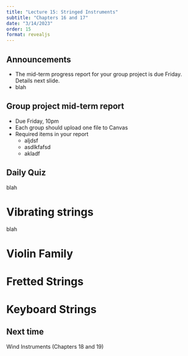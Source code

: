 ```yaml
---
title: "Lecture 15: Stringed Instruments"
subtitle: "Chapters 16 and 17"
date: "3/14/2023"
order: 15
format: revealjs
---
```


## Announcements

::: {.incremental}
- The mid-term progress report for your group project is due Friday.  Details next slide.
- blah
:::

## Group project mid-term report 
- Due Friday, 10pm
- Each group should upload one file to Canvas
- Required items in your report
  - aljdsf
  - asdlkfafsd
  - akladf
<!-- TODO obviously -->

## Daily Quiz
blah

# Vibrating strings
blah

# Violin Family

# Fretted Strings

# Keyboard Strings

## Next time
Wind Instruments (Chapters 18 and 19)
